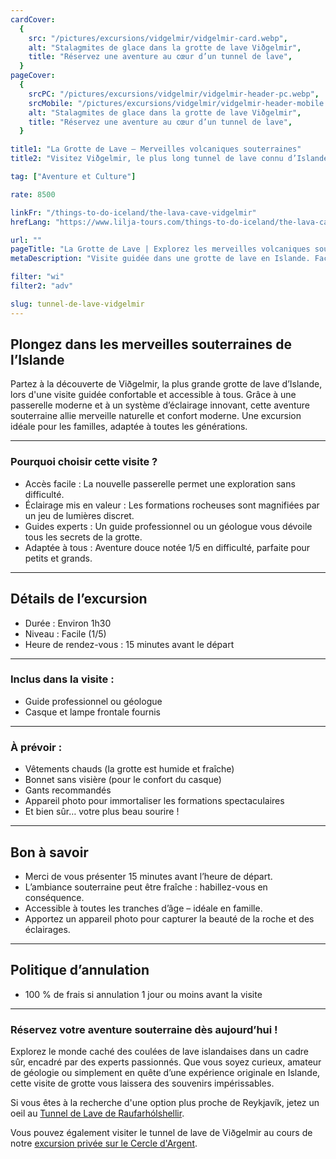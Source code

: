 ```yaml
---
cardCover:
  {
    src: "/pictures/excursions/vidgelmir/vidgelmir-card.webp",
    alt: "Stalagmites de glace dans la grotte de lave Viðgelmir",
    title: "Réservez une aventure au cœur d’un tunnel de lave",
  }
pageCover:
  {
    srcPC: "/pictures/excursions/vidgelmir/vidgelmir-header-pc.webp",
    srcMobile: "/pictures/excursions/vidgelmir/vidgelmir-header-mobile.webp",
    alt: "Stalagmites de glace dans la grotte de lave Viðgelmir",
    title: "Réservez une aventure au cœur d’un tunnel de lave",
  }

title1: "La Grotte de Lave – Merveilles volcaniques souterraines"
title2: "Visitez Viðgelmir, le plus long tunnel de lave connu d’Islande"

tag: ["Aventure et Culture"]

rate: 8500

linkFr: "/things-to-do-iceland/the-lava-cave-vidgelmir"
hrefLang: "https://www.lilja-tours.com/things-to-do-iceland/the-lava-cave-vidgelmir"

url: ""
pageTitle: "La Grotte de Lave | Explorez les merveilles volcaniques souterraines"
metaDescription: "Visite guidée dans une grotte de lave en Islande. Facile d’accès, bien éclairée, encadrée par des experts. Une sortie inoubliable pour toute la famille !"

filter: "wi"
filter2: "adv"

slug: tunnel-de-lave-vidgelmir
---
```


## Plongez dans les merveilles souterraines de l’Islande

Partez à la découverte de Viðgelmir, la plus grande grotte de lave d’Islande, lors d'une visite guidée confortable et accessible à tous. Grâce à une passerelle moderne et à un système d’éclairage innovant, cette aventure souterraine allie merveille naturelle et confort moderne. Une excursion idéale pour les familles, adaptée à toutes les générations.

---

### Pourquoi choisir cette visite ?

- Accès facile : La nouvelle passerelle permet une exploration sans difficulté.  
- Éclairage mis en valeur : Les formations rocheuses sont magnifiées par un jeu de lumières discret.  
- Guides experts : Un guide professionnel ou un géologue vous dévoile tous les secrets de la grotte.  
- Adaptée à tous : Aventure douce notée 1/5 en difficulté, parfaite pour petits et grands.

---

## Détails de l’excursion

- Durée : Environ 1h30  
- Niveau : Facile (1/5)  
- Heure de rendez-vous : 15 minutes avant le départ

---

### Inclus dans la visite :

- Guide professionnel ou géologue  
- Casque et lampe frontale fournis

---

### À prévoir :

- Vêtements chauds (la grotte est humide et fraîche)  
- Bonnet sans visière (pour le confort du casque)  
- Gants recommandés  
- Appareil photo pour immortaliser les formations spectaculaires  
- Et bien sûr… votre plus beau sourire !

---

## Bon à savoir

- Merci de vous présenter 15 minutes avant l’heure de départ.  
- L’ambiance souterraine peut être fraîche : habillez-vous en conséquence.  
- Accessible à toutes les tranches d’âge – idéale en famille.  
- Apportez un appareil photo pour capturer la beauté de la roche et des éclairages.

---

## Politique d’annulation

- 100 % de frais si annulation 1 jour ou moins avant la visite

---

### Réservez votre aventure souterraine dès aujourd’hui !

Explorez le monde caché des coulées de lave islandaises dans un cadre sûr, encadré par des experts passionnés. Que vous soyez curieux, amateur de géologie ou simplement en quête d’une expérience originale en Islande, cette visite de grotte vous laissera des souvenirs impérissables.

<script
  type="text/javascript"
  src="https://widgets.bokun.io/assets/javascripts/apps/build/BokunWidgetsLoader.js?bookingChannelUUID=97236c68-b945-4a96-8587-660bdc4c45fd"
  async
></script>

<div
  class="bokunWidget"
  data-src="https://widgets.bokun.io/online-sales/97236c68-b945-4a96-8587-660bdc4c45fd/experience-calendar/7917"
></div>

Si vous êtes à la recherche d'une option plus proche de Reykjavík, jetez un oeil au <a href="/fr/a-faire-en-islande/exploration-d-un-tunnel-de-lave/" title="THE Lava Tunnel">Tunnel de Lave de Raufarhólshellir</a>.

Vous pouvez également visiter le tunnel de lave de Viðgelmir au cours de notre <a href="/fr/guide-francophone-islande/cercle-d-argent-islande-borgarfjordur/" title="silver circle tour">excursion privée sur le Cercle d'Argent</a>.